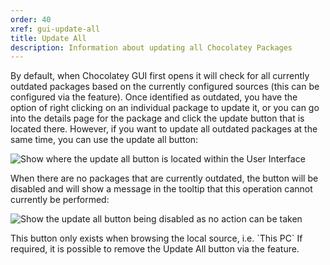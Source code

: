 ```yaml
---
order: 40
xref: gui-update-all
title: Update All
description: Information about updating all Chocolatey Packages
---
```


By default, when Chocolatey GUI first opens it will check for all currently outdated packages based on the currently configured sources (this can be configured via the <Xref title="Prevent Automated Outdated Packages Check" value="prevent-automated-outdated-packages-check" /> feature).  Once identified as outdated, you have the option of right clicking on an individual package to update it, or you can go into the details page for the package and click the update button that is located there.  However, if you want to update all outdated packages at the same time, you can use the update all button:

![Show where the update all button is located within the User Interface](/images/chocolatey-gui/user_interface_main-window_action_update-all_1.png "Show where the update all button is located within the User Interface")

When there are no packages that are currently outdated, the button will be disabled and will show a message in the tooltip that this operation cannot currently be performed:

![Show the update all button being disabled as no action can be taken](/images/chocolatey-gui/user_interface_main-window_action_update-all_2.png "Show the update all button being disabled as no action can be taken")

<Callout type="info">
    This button only exists when browsing the local source, i.e. `This PC`
</Callout>

<Callout type="info">
    If required, it is possible to remove the Update All button via the <Xref title="PreventUsageOfUpdateAllButton" value="prevent-usage-of-update-all-button" /> feature.
</Callout>